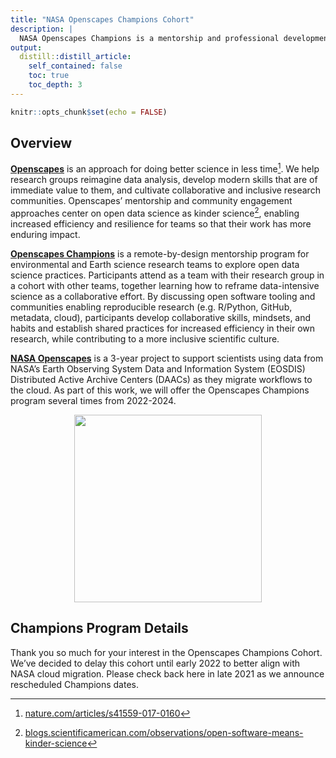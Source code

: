 ```yaml
---
title: "NASA Openscapes Champions Cohort"
description: |
  NASA Openscapes Champions is a mentorship and professional development opportunity for research teams using data from NASA Distributed Active Archive Centers (DAACs) and interested in open science and migrating their analytical workflows to the cloud. 
output:
  distill::distill_article:
    self_contained: false
    toc: true
    toc_depth: 3
---
```


```r
knitr::opts_chunk$set(echo = FALSE)
```



## Overview

**[Openscapes](https://openscapes.org)** is an approach for doing better science in less time[^1]. We help research groups reimagine data analysis, develop modern skills that are of immediate value to them, and cultivate collaborative and inclusive research communities. Openscapes’ mentorship and community engagement approaches center on open data science as kinder science[^2], enabling increased efficiency and resilience for teams so that their work has more enduring impact.

**[Openscapes Champions](https://openscapes.org/champions)** is a remote-by-design mentorship program for environmental and Earth science research teams to explore open data science practices. Participants attend as a team with their research group in a cohort with other teams, together learning how to reframe data-intensive science as a collaborative effort. By discussing open software tooling and communities enabling reproducible research (e.g. R/Python, GitHub, metadata, cloud), participants develop collaborative skills, mindsets, and habits and establish shared practices for increased efficiency in their own research, while contributing to a more inclusive scientific culture.

**[NASA Openscapes](https://nasa-openscapes.github.io)** is a 3-year project to support scientists using data from NASA’s Earth Observing System Data and Information System (EOSDIS) Distributed Active Archive Centers (DAACs) as they migrate workflows to the cloud. As part of this work, we will offer the Openscapes Champions program several times from 2022-2024.



<center>
    <img src="images/nasa-openscapes.png" width="300px">
</center>

## Champions Program Details

Thank you so much for your interest in the Openscapes Champions Cohort.  We’ve decided to delay this cohort until early 2022 to better align with NASA cloud migration. Please check back here in late 2021 as we announce rescheduled Champions dates.


<!---

The NASA Openscapes Champions Cohort will run from August - November 2021. We will meet as a cohort twice monthly over four months, on alternating Thursdays.

*   **Dates:** August 12 & 26, September 9 & 23, October 7 & 21, November 4 & 18
*   **Times:** 10:00-11:30 am Pacific Time
*   **Where:** remotely, via Zoom
*   **Who: **Cohort of 6-8 research groups that work with data from NASA DAACs. Each team consists of a team lead (faculty, principal investigator, etc) and up to 4 team members of your choice (graduate students, post docs, research technicians, etc). 
*   **Cost:** Free; this opportunity is supported by NASA through a grant to Openscapes at the University of California Santa Barbara
*   **Expected time commitment:** 5hrs/month for 4 months, which accounts for a 3 hours/month of synchronous Zoom calls, and the remaining time for collaborating with your research group in between calls.

## Nominate your team to participate

Nominate your team by completing **[this Google Form](https://docs.google.com/forms/d/e/1FAIpQLSdWC8W0f1URDHV2KdPE6a53AH18FimdlOgFBhaDDhiNHJ6sMA/viewform?usp=sf_link) by June 25, 2021**. This opportunity is open only to research groups that work with data from NASA DAACs. Priority will be given to researchers using data from DAACs participating in Openscapes this year: LP DAAC, NSIDC, PO.DAAC, GES DISC, and ASDC.

Please submit one nomination per team, preferably by the team lead (faculty, principal investigator, etc). We will confirm participation by mid July 2021. 

Learn more about the [Openscapes Champions Program](https://openscapes.org/champions) and [FAQs about forming your team](https://openscapes.org/faq). Questions? Contact Openscapes: openscapes at nceas.ucsb.edu

## Frequently Asked Questions

In addition to the [FAQs about forming your team](https://openscapes.org/faq), here are a few FAQs for this NASA Champions Cohort: 

### Are we a good fit?

The Openscapes Science Champions is meant to build on short cloud workshops when people say "OK, now I want to do that with my data..."  Our hope was that teams we select will be working with NASA data that is already in the cloud (or will be on the cloud this early this fall). We want these teams to be supported in making the transition to the cloud and to actually change the way they work, not only learn skills. By November, we'd like the teams to be applying this to their work daily. 

### Can my whole research group participate?

We are looking for a max of 5 people per team, including the team lead. This will likely be a subset of a whole research group. In the weeks between each Cohort Call, we ask that the teams meet together to have a '[seaside chat](https://www.openscapes.org/blog/2019/03/10/seaside-chats/)' with their whole research group, where they talk about their data issues, what they are learning and how they are moving forward along their pathway towards making this transition. 

--->

[^1]:
     [nature.com/articles/s41559-017-0160](https://nature.com/articles/s41559-017-0160) 

[^2]:
     [blogs.scientificamerican.com/observations/open-software-means-kinder-science](https://blogs.scientificamerican.com/observations/open-software-means-kinder-science) 
